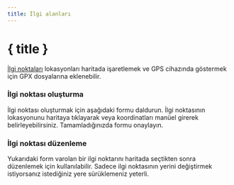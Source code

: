 ```yaml
---
title: İlgi alanları
---
```


<script>
</script>

# <MapPin size="24" class="inline-block" style="margin-bottom: 5px" /> { title }

[İlgi noktaları](../gpx) lokasyonları haritada işaretlemek ve GPS cihazında göstermek için GPX dosyalarına eklenebilir.

### İlgi noktası oluşturma

İlgi noktası oluşturmak için aşağıdaki formu daldurun.
İlgi noktasının lokasyonunu haritaya tıklayarak veya koordinatları manüel girerek belirleyebilirsiniz.
Tamamladığınızda formu onaylayın.

<div class="flex flex-row justify-center">
    <Waypoint class="text-foreground p-3 border rounded-md shadow-lg" />
</div>

### İlgi noktası düzenleme

Yukarıdaki form varolan bir ilgi noktarını haritada seçtikten sonra düzenlemek için kullanılabilir.
Sadece ilgi noktasının yerini değiştirmek istiyorsanız istediğiniz yere sürüklemeniz yeterli.
